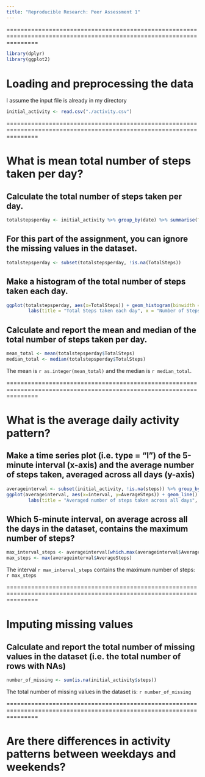 ```yaml
---
title: "Reproducible Research: Peer Assessment 1"
---
```

=====================================================================================================================
```r
library(dplyr)
library(ggplot2)
```
# Loading and preprocessing the data

I assume the input file is already in my directory
```r
initial_activity <- read.csv("./activity.csv")
```

=====================================================================================================================

# What is mean total number of steps taken per day?

## Calculate the total number of steps taken per day.
```r
totalstepsperday <- initial_activity %>% group_by(date) %>% summarise(TotalSteps = sum(steps))
```

## For this part of the assignment, you can ignore the missing values in the dataset.
```r
totalstepsperday <- subset(totalstepsperday, !is.na(TotalSteps))
```

## Make a histogram of the total number of steps taken each day.
```r
ggplot(totalstepsperday, aes(x=TotalSteps)) + geom_histogram(binwidth = 400) +
        labs(title = "Total Steps taken each day", x = "Number of Steps", y = "Number of days (frequency)")
```

## Calculate and report the mean and median of the total number of steps taken per day.
```r
mean_total <- mean(totalstepsperday$TotalSteps)
median_total <- median(totalstepsperday$TotalSteps)
```

The mean is `r as.integer(mean_total)` and the median is `r median_total`.

=====================================================================================================================

# What is the average daily activity pattern?

## Make a time series plot (i.e. type = "l") of the 5-minute interval (x-axis) and the average number of steps taken, averaged across all days (y-axis)
```r
averageinterval <- subset(initial_activity, !is.na(steps)) %>% group_by(interval) %>% summarise(AverageSteps = mean(steps))
ggplot(averageinterval, aes(x=interval, y=AverageSteps)) + geom_line() +
        labs(title = "Averaged number of steps taken across all days", x = "5-minute intervals", y = "Averaged Steps")
```

## Which 5-minute interval, on average across all the days in the dataset, contains the maximum number of steps?
```r
max_interval_steps <- averageinterval[which.max(averageinterval$AverageSteps),1]
max_steps <- max(averageinterval$AverageSteps)
```
The interval `r max_interval_steps` contains the maximum number of steps: `r max_steps`

=====================================================================================================================

# Imputing missing values

## Calculate and report the total number of missing values in the dataset (i.e. the total number of rows with NAs)
```r
number_of_missing <- sum(is.na(initial_activity$steps))
```
The total number of missing values in the dataset is: `r number_of_missing`

=====================================================================================================================

# Are there differences in activity patterns between weekdays and weekends?
